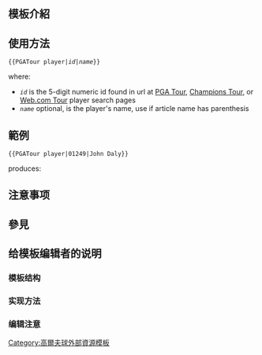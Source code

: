 <includeonly><!-- 在這裡加入模板的保護標識 --></includeonly><noinclude>{{Documentation subpage}}</noinclude>
<!-- 在本行下編輯模板說明 -->
== 模板介紹 ==

== 使用方法 ==
 <nowiki>{{</nowiki>PGATour player|''id''|''name''<nowiki>}}</nowiki>
where:
*<code>''id''</code> is the 5-digit numeric id found in url at [http://www.pgatour.com/players.html PGA Tour], [http://www.pgatour.com/champions/players.html Champions Tour], or [http://www.pgatour.com/webcom/players.html Web.com Tour] player search pages
*<code>''name''</code> optional, is the player's name, use if article name has parenthesis 

== 範例 ==
 <nowiki>{{</nowiki>PGATour player|01249|John Daly<nowiki>}}</nowiki>
produces:
{{PGATour player|01249|John Daly}}

== 注意事项 ==

== 參見 ==

== 给模板编辑者的说明 ==
=== 模板结构 ===
=== 实现方法 ===
=== 编辑注意 ===

<includeonly>
<!-- 本行下加入模板的分類 -->
[[Category:高爾夫球外部資源模板]]
</includeonly>